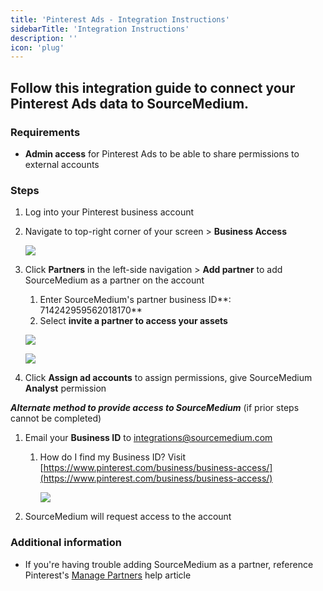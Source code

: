 ```yaml
---
title: 'Pinterest Ads - Integration Instructions'
sidebarTitle: 'Integration Instructions'
description: ''
icon: 'plug'
---
```


## Follow this integration guide to connect your Pinterest Ads data to SourceMedium.

### Requirements

- **Admin access** for Pinterest Ads to be able to share permissions to external accounts

### Steps

1. Log into your Pinterest business account 
2. Navigate to top-right corner of your screen > **Business Access** 
    
    ![](/images/article-imgs/pinterest-integration/Untitled.png)
    
3. Click **Partners** in the left-side navigation > **Add partner** to add SourceMedium as a partner on the account 
    1. Enter SourceMedium's partner business ID**: 714242959562018170**
    2. Select **invite a partner to access your assets**
    
    ![](/images/article-imgs/pinterest-integration/Untitled1.png)
    
    ![](/images/article-imgs/pinterest-integration/Untitled2.png)
    
4. Click **Assign ad accounts** to assign permissions, give SourceMedium **Analyst** permission 

***Alternate method to provide access to SourceMedium*** (if prior steps cannot be completed)

1. Email your **Business ID** to integrations@sourcemedium.com
    1. How do I find my Business ID? Visit [https://www.pinterest.com/business/business-access/](https://www.pinterest.com/business/business-access/)
        
        ![](/images/article-imgs/pinterest-integration/Untitled3.png)
        
2. SourceMedium will request access to the account 

### **Additional information**

- If you're having trouble adding SourceMedium as a partner, reference Pinterest's [Manage Partners](https://help.pinterest.com/en/business/article/share-and-manage-access-to-your-ad-accounts) help article